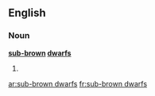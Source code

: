 ==English==

===Noun===
'''[[sub-]][[brown]] [[dwarfs]]'''

# {{plural of|sub-brown dwarf}}

[[ar:sub-brown dwarfs]]
[[fr:sub-brown dwarfs]]